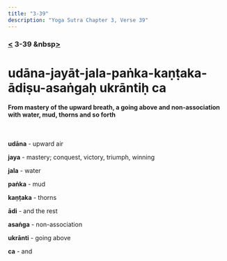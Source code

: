 ```yaml
---
title: "3-39"
description: "Yoga Sutra Chapter 3, Verse 39"
---
```


### [<](/Chapter-3/3-38/) 3-39 &nbsp[>](/Chapter-3/3-40/)

# udāna-jayāt-jala-paṅka-kaṇṭaka-ādiṣu-asaṅgaḥ ukrāntiḥ ca

#### From mastery of the upward breath, a going above and non-association with water, mud, thorns and so forth

<br />

**udāna** - upward air

**jaya** - mastery; conquest, victory, triumph, winning

**jala** - water

**paṅka** - mud

**kaṇṭaka** - thorns

**ādi** - and the rest

**asaṅga** - non-association

**ukrānti** - going above

**ca** - and

<br />
